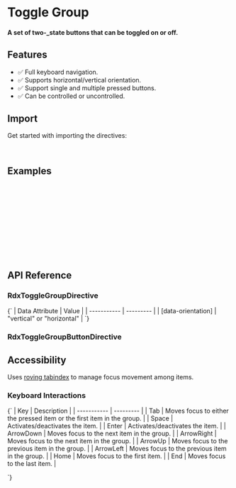 
<Meta title="Primitives/Toggle Group" />

# Toggle Group

#### A set of two-\_state buttons that can be toggled on or off.

<Canvas sourceState="hidden" of={ToggleGroupDirectiveStories.Default} />

## Features

* ✅ Full keyboard navigation.
* ✅ Supports horizontal/vertical orientation.
* ✅ Support single and multiple pressed buttons.
* ✅ Can be controlled or uncontrolled.

## Import

Get started with importing the directives:

```typescript
import { RdxToggleGroupDirective, RdxToggleGroupButtonDirective, RdxToggleGroupMultiDirective } from '@radix-ng/primitives/toggle-group';
```

## Examples

```html
<div rdxToggleGroup value="center" aria-label="Text alignment" class="ToggleGroup">
    <button rdxToggleGroupButton value="left" aria-label="Left aligned" class="ToggleGroupItem" >
        <lucide-icon name="align-left" size="16"></lucide-icon>
    </button>
    <button rdxToggleGroupButton value="center" aria-label="Center aligned" class="ToggleGroupItem">
        <lucide-icon name="align-center" size="16"></lucide-icon>
    </button>
    <button rdxToggleGroupButton value="right" aria-label="Right aligned" class="ToggleGroupItem">
        <lucide-icon name="align-right" size="16"></lucide-icon>
    </button>
</div>
```

## API Reference

### RdxToggleGroupDirective

<ArgTypes exclude={toggleGroupExclude} of={RdxToggleGroupDirective} />

<Markdown>
  {`
  | Data Attribute | Value |
  | ----------- | --------- |
  | [data-orientation]       | "vertical" or "horizontal"   |
  `}
</Markdown>

### RdxToggleGroupButtonDirective

<ArgTypes exclude={toggleGroupButtonExclude} of={RdxToggleGroupButtonDirective} />

## Accessibility

Uses [roving tabindex](https://www.w3.org/TR/wai-aria-practices-1.2/examples/radio/radio.html) to manage focus movement among items.

### Keyboard Interactions

<Markdown>
  {`
  | Key | Description |
  | ----------- | --------- |
  | Tab         | Moves focus to either the pressed item or the first item in the group. |
  | Space       | Activates/deactivates the item.       |
  | Enter       | Activates/deactivates the item.  |
  | ArrowDown   |    Moves focus to the next item in the group. |
  | ArrowRight  | Moves focus to the next item in the group. |
  | ArrowUp     | Moves focus to the previous item in the group. |
  | ArrowLeft   | Moves focus to the previous item in the group.  |
  | Home        | Moves focus to the first item. |
  | End         | Moves focus to the last item.  |

  `}
</Markdown>
